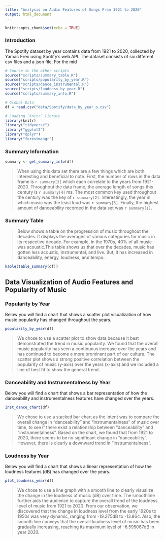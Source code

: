 ```yaml
---
title: "Analysis on Audio Features of Songs From 1921 to 2020"
output: html_document
---
```


```r
knitr::opts_chunk$set(echo = TRUE)
```

### Introduction
The Spotify dataset by year contains data from 1921 to 2020, collected by Yamac Eren using Spotify's web API. The dataset consists of six different csv files and a json file. For the
mid

```r
# Source in the other scripts
source("scripts/summary_table.R")
source("scripts/popularity_by_year.R")
source("scripts/dance_instrumental.R")
source("scripts/loudness_by_year.R")
source("scripts/summary_info.R")

# Global Data
df = read.csv("data/Spotify/data_by_year_o.csv")

# Loading `knitr` library
library(knitr)
library("tidyverse")
library("ggplot2")
library("dplyr")
library("forestmangr")

```

### Summary Information

```r
summary <- get_summary_info(df)
```

>When using this data set there are a few things which are both interesting 
and beneficial to note. First, the number of rows in the data frame is 
`r summary[3]` which each correlate to the years from 1921-2020. Throughout the 
data frame, the average length of songs this century is `r summary[4]` ms. 
The most common key used throughout the century was the key of `r summary[2]`. 
Interestingly, the year in which music was the least loud was `r summary[5]`. 
Finally, the highest amount of danceability recorded in the data set was 
`r summary[1]`.

### Summary Table
>Below shows a table on the progression of music throughout the decades.
It displays the averages of various categories for music in its respective 
decade. For example, in the 1970s, 40% of all music was acoustic.This table shows us 
that over the decades, music has gotten less acoustic, instrumental, and live. 
But, it has increased in danceability, energy, loudness, and tempo.

```r
kable(table_summary(df))
```


## Data Visualization of Audio Features and Popularity of Music

### Popularity by Year

Below you will find a chart that shows a scatter plot visualization of how 
music popularity has changed throughout the years. 

```r
popularity_by_year(df)
```

>We chose to use a scatter plot to show data because it best demonstrated the 
trend in music popularity. We found that the overall music popularity has seen 
a continuous increase over the years and has continued to become a more 
prominent part of our culture. The scatter plot shows a strong positive 
correlation between the popularity of music (y-axis) over the years (x-axis) 
and we included a line of best fit to show the general trend. 

### Danceability and Instrumentalness by Year

Below you will find a chart that shows a bar representation of how 
the danceability and instrumentalness features have changed over the years. 

```r
inst_dance_chart(df)
```

>We chose to use a stacked bar chart as the intent was to compare the overall change in "danceability" and "instrumentalness" of music over time, to see if there exist a relationship between "danceability" and "instrumentalness". Based on the chart, we found that from 1921 to 2020, there seems to be no significant change in "danceability". However, there is clearly a downward trend in "instrumentalness".

### Loudness by Year

Below you will find a chart that shows a linear representation of how 
the loudness features (dB) has changed over the years.

```r
plot_loudness_year(df)
```

>We chose to use a line graph with a smooth line to clearly visualize the change
in the loudness of music (dB) over time. The smoothline further aids the audience
to capture the overall trend of the loudness level of music from 1921 to 2020.
From our observation, we discovered that the change in loudness level from the early
1920s to 1950s was very dynamic, ranging from -19.275dB to -13.864. Also, the smooth
line conveys that the overall loudness level of music has been gradually increasing,
reaching its maximum level of -6.595067dB  in year 2020.